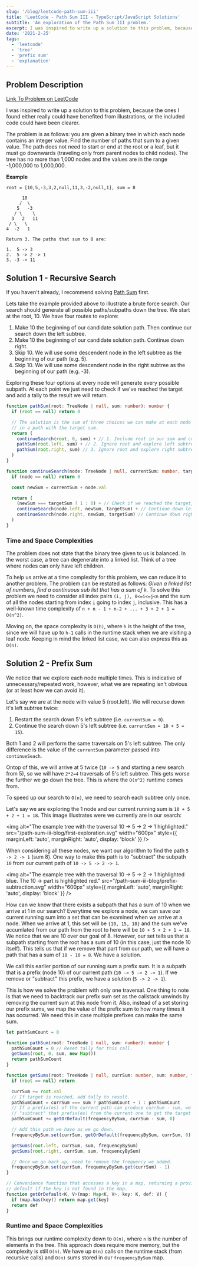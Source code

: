 ```yaml
---
slug: '/blog/leetcode-path-sum-iii'
title: 'LeetCode - Path Sum III - TypeScript/JavaScript Solutions'
subtitle: 'An exploration of the Path Sum III problem.'
excerpt: I was inspired to write up a solution to this problem, because the ones I found either really could have benefited from illustrations, or the included code could have been clearer.
date: '2021-2-25'
tags:
  - 'leetcode'
  - 'tree'
  - 'prefix sum'
  - 'explanation'
---
```


## Problem Description

[Link To Problem on LeetCode](https://leetcode.com/problems/path-sum-iii/)

I was inspired to write up a solution to this problem, because the ones
I found either really could have benefited from illustrations, or the included code could have been clearer.

The problem is as follows: you are given a binary tree in which each node contains an integer value. Find the number of paths that sum to a given value.
The path does not need to start or end at the root or a leaf, but it must go downwards (traveling only from parent nodes to child nodes).
The tree has no more than 1,000 nodes and the values are in the range -1,000,000 to 1,000,000.

**Example**

```
root = [10,5,-3,3,2,null,11,3,-2,null,1], sum = 8

      10
     /  \
    5   -3
   / \    \
  3   2   11
 / \   \
4  -2   1

Return 3. The paths that sum to 8 are:

1.  5 -> 3
2.  5 -> 2 -> 1
3. -3 -> 11
```

## Solution 1 - Recursive Search

If you haven't already, I recommend solving [Path Sum](https://leetcode.com/problems/path-sum/) first.

Lets take the example provided above to illustrate a brute force search. Our search should generate all possible
paths/subpaths down the tree. We start at the root, 10. We have four routes to explore:

1. Make 10 the beginning of our candidate solution path. Then continue our search down the left subtree.
2. Make 10 the beginning of our candidate solution path. Continue down right.
3. Skip 10. We will use some descendent node in the left subtree as the beginning of our path (e.g. 5).
4. Skip 10. We will use some descendent node in the right subtree as the beginning of our path (e.g. -3).

Exploring these four options at every node will generate every possible subpath. At each point we just need
to check if we've reached the target and add a tally to the result we will return.

```ts
function pathSum(root: TreeNode | null, sum: number): number {
  if (root == null) return 0

  // The solution is the sum of three choices we can make at each node that result
  // in a path with the target sum.
  return (
    continueSearch(root, 0, sum) + // 1. Include root in our sum and continue searching.
    pathSum(root.left, sum) + // 2. Ignore root and explore left subtree.
    pathSum(root.right, sum) // 3. Ignore root and explore right subtree.
  )
}

function continueSearch(node: TreeNode | null, currentSum: number, targetSum: number): number {
  if (node == null) return 0

  const newSum = currentSum + node.val

  return (
    (newSum === targetSum ? 1 : 0) + // Check if we reached the target, if so, add one to result.
    continueSearch(node.left, newSum, targetSum) + // Continue down left subtree with our updated sum.
    continueSearch(node.right, newSum, targetSum) // Continue down right subtree with our updated sum.
  )
}
```

### Time and Space Complexities

The problem does not state that the binary tree given to us is balanced. In the worst case, a tree can
degenerate into a linked list. Think of a tree where nodes can only have left children.

To help us arrive at a time complexity for this problem, we can reduce it to another problem. The problem can be restated as follows:
_Given a linked list of numbers, find a continuous sub list that has a sum of `k`._ To solve this problem we need to consider all index pairs
`(i, j), 0<=i<=j<n` and the sum of all the nodes starting from index `i` going to index `j`, inclusive.
This has a well-known time complexity of `n + n - 1 + n-2 + ... + 3 + 2 + 1 = O(n^2)`.

Moving on, the space complexity is `O(h)`, where `h` is the height of the tree, since we will have up to `h-1` calls
in the runtime stack when we are visiting a leaf node. Keeping in mind the linked list case, we can also express this
as `O(n)`.

## Solution 2 - Prefix Sum

We notice that we explore each node multiple times. This is indicative of unnecessary/repeated work, however, what
we are repeating isn't obvious (or at least how we can avoid it).

Let's say we are at the node with value 5 (root.left). We will recurse down it's left subtree twice:

1. Restart the search down 5's left subtree (i.e. `currentSum = 0`).
2. Continue the search down 5's left subtree (i.e. `currentSum = 10 + 5 = 15`).

Both 1 and 2 will perform the same traversals on 5's left subtree. The only difference is the value
of the `currentSum` parameter passed into `continueSeach`.

Ontop of this, we will arrive at 5 twice (`10 -> 5` and starting a new search from 5), so we will have `2*2=4` traversals
of 5's left subtree. This gets worse the further we go down the tree. This is where the `O(n^2)` runtime comes from.

To speed up our search to `O(n)`, we need to search each subtree only once.

Let's say we are exploring the 1 node and our current running sum is
`10 + 5 + 2 + 1 = 18`. This image illustrates were we currently are in our search:

<img
  alt="The example tree with the traversal 10 -> 5 -> 2 -> 1 highlighted."
  src="/path-sum-iii-blog/first-exploration.svg"
  width="600px"
  style={{ marginLeft: 'auto', marginRight: 'auto', display: 'block' }}
/>

When considering all these nodes, we want our algorithm to find the path `5 -> 2 -> 1` (sum 8).
One way to make this path is to "subtract" the subpath `10` from our current path of `10 -> 5 -> 2 -> 1`.

<img
  alt="The example tree with the traversal 10 -> 5 -> 2 -> 1 highlighted blue. The 10 -> part is highlighted red."
  src="/path-sum-iii-blog/prefix-subtraction.svg"
  width="600px"
  style={{ marginLeft: 'auto', marginRight: 'auto', display: 'block' }}
/>

How can we know that there exists a subpath that has a sum of 10 when we arrive at 1 in our search?
Everytime we explore a node, we can save our current running sum into a set that can be examined
when we arrive at a node. When we arrive at 1, this set will be `{10, 15, 18}` and the sum we've accumlated
from our path from the root to here will be `10 + 5 + 2 + 1 = 18`. We notice that we are 10 over our goal of 8.
However, our set tells us that a subpath starting from the root has a sum of 10 (in this case, just the node 10 itself).
This tells us that if we remove that part from our path, we will have a path that has a sum of `18 - 10 = 8`.
We have a solution.

We call this earlier portion of our running sum a prefix sum. It is a subpath that is a prefix (node 10) of our current path
(`10 -> 5 -> 2 -> 1`). If we remove or "subtract" this prefix, we have a solution (`5 -> 2 -> 1`).

This is how we solve the problem with only one traversal. One thing to note is that we need to backtrack our prefix sum
set as the callstack unwinds by removing the current sum at this node from it. Also, instead of a set storing our prefix sums,
we map the value of the prefix sum to how many times it has occurred. We need this in case multiple prefixes can make
the same sum.

```ts
let pathSumCount = 0

function pathSum(root: TreeNode | null, sum: number): number {
  pathSumCount = 0 // Reset tally for this call.
  getSums(root, 0, sum, new Map())
  return pathSumCount
}

function getSums(root: TreeNode | null, currSum: number, sum: number, frequencyBySum: Map<number, number>) {
  if (root == null) return

  currSum += root.val
  // If target is reached, add tally to result.
  pathSumCount = currSum === sum ? pathSumCount + 1 : pathSumCount
  // If a prefix(es) of the current path can produce currSum - sum, we can
  // "subtract" that prefix(es) from the current one to get the target sum.
  pathSumCount += getOrDefault(frequencyBySum, currSum - sum, 0)

  // Add this path we have as we go down.
  frequencyBySum.set(currSum, getOrDefault(frequencyBySum, currSum, 0) + 1)

  getSums(root.left, currSum, sum, frequencyBySum)
  getSums(root.right, currSum, sum, frequencyBySum)

  // Once we go back up, need to remove the frequency we added.
  frequencyBySum.set(currSum, frequencyBySum.get(currSum) - 1)
}

// Convenience function that accesses a key in a map, returning a provided
// default if the key is not found in the map.
function getOrDefault<K, V>(map: Map<K, V>, key: K, def: V) {
  if (map.has(key)) return map.get(key)
  return def
}
```

### Runtime and Space Complexities

This brings our runtime complexity down to `O(n)`, where `n` is the number of elements in the tree.
This approach does require more memory, but the complexity is still `O(n)`. We have up `O(n)` calls
on the runtime stack (from recursive calls) and `O(n)` sums stored in our `frequencyBySum` map.
